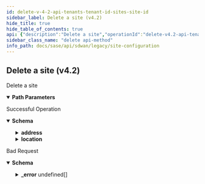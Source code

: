 ```yaml
---
id: delete-v-4-2-api-tenants-tenant-id-sites-site-id
sidebar_label: Delete a site (v4.2)
hide_title: true
hide_table_of_contents: true
api: {"description":"Delete a site","operationId":"delete-v4.2-api-tenants-tenant_id-sites-site_id","parameters":[{"description":"Tenant Id","in":"path","name":"tenant_id","required":true,"schema":{"description":"Tenant Id","type":"string"}},{"description":"Site Id","in":"path","name":"site_id","required":true,"schema":{"description":"Site Id","type":"string"}}],"responses":{"200":{"content":{"application/json":{"schema":{"properties":{"address":{"description":"Address: Valid ","properties":{"city":{"description":"City: Length(max = 100, , min = 0) ","type":"string"},"country":{"description":"Country: Length(max = 100, , min = 0) ","type":"string"},"post_code":{"description":"Post Code: Length(max = 100, , min = 0) ","type":"string"},"state":{"description":"State: Length(max = 100, , min = 0) ","type":"string"},"street":{"description":"Street: Length(max = 100, , min = 0) ","type":"string"},"street2":{"description":"Street2: Length(max = 100, , min = 0) ","type":"string"}}},"admin_state":{"description":"Admin State: Required(error = SITE_ADMIN_STATE_MISSING: Site admin state missing.) ValidateEnum(enumClass = classOf[SiteState], message = Invalid enum string., nullAllowed = false) ","type":"string"},"description":{"description":"Description: Size(max = 1024, error = DESCRIPTION_EXCEEDS_LIMIT: Description length exceeds limit, min = 0) ","type":"string"},"element_cluster_role":{"description":"Element Cluster Role: Required(error = SITE_ROLE_MISSING: Site role missing.) ValidateEnum(enumClass = classOf[ElementClusterRole], message = Invalid enum string., nullAllowed = false) ","type":"string"},"id":{"description":"Id","type":"string"},"location":{"description":"Location: Valid ","properties":{"description":{"description":"Description","type":"string"},"latitude":{"description":"Latitude: Range(max = 90L, error = INVALID_LATITUDE_VALUE: Invalid latitude value.Shoule be between -90 to 90., min = -90L) ","format":"float","type":"number"},"longitude":{"description":"Longitude: Range(max = 180L, error = INVALID_LONGITUDE_VALUE: Invalid longitude value.Shoule be between -180 to 180., min = -180L) ","format":"float","type":"number"}}},"name":{"description":"Name: Required(error = NAME_REQD: Please provide resource name.) Size(max = 128, error = NAME_EXCEEDS_LIMIT: Name of the resource exceeds limit., min = 0) ","type":"string"},"network_policysetstack_id":{"description":"Network Policysetstack Id: Digits(fraction = 0, integer = 20, error = INVALID_NETWORK_POLICYSETSTACK_ID: Invalid network policy set stack id) ","type":"string"},"policy_set_id":{"description":"Policy Set Id","type":"string"},"priority_policysetstack_id":{"description":"Priority Policysetstack Id: Digits(fraction = 0, integer = 20, error = INVALID_PRIORITY_POLICYSETSTACK_ID: Invalid priority policy set stack id) ","type":"string"},"security_policyset_id":{"description":"Security Policyset Id","type":"string"},"service_binding":{"description":"Service Binding","type":"string"}},"required":["element_cluster_role","admin_state","name"]}}},"description":"Successful Operation"},"400":{"content":{"application/json":{"example":{"value":{"_error":[{"code":"SITE_NOT_FOUND"},{"code":"UNKNOWN_SITE"},{"code":"DELETE_FORBIDDEN_INVALID_STATE"},{"code":"DELETE_FORBIDDEN_SITE_WAN_EXISTS"},{"code":"DELETE_FORBIDDEN_SITE_WAN_LQM_CONFIG_EXISTS"},{"code":"DELETE_FORBIDDEN_ELEMENT_EXISTS"},{"code":"SITE_CONFIG_DELETE_NOTALLOWED_SERVICEENDPOINT_EXISTS"}]}},"schema":{"properties":{"_error":{"items":{"properties":{"code":{"type":"string"},"message":{"type":"string"}}},"type":"array"}}}}},"description":"Bad Request"}},"tags":["Site Configuration"],"method":"delete","path":"/v4.2/api/tenants/{tenant_id}/sites/{site_id}","info":{"contact":{},"description":"List of APIs used to manage your site specific configuration attributes, and HA configuration for both branch and data center sites.","title":"Site Configuration","version":"Latest"},"postman":{"name":"Delete a site (v4.2)","description":{"content":"Delete a site","type":"text/plain"},"url":{"path":["v4.2","api","tenants",":tenant_id","sites",":site_id"],"host":["{{baseUrl}}"],"query":[],"variable":[{"disabled":false,"description":{"content":"(Required) Tenant Id","type":"text/plain"},"type":"any","value":"","key":"tenant_id"},{"disabled":false,"description":{"content":"(Required) Site Id","type":"text/plain"},"type":"any","value":"","key":"site_id"}]},"header":[{"key":"Accept","value":"application/json"}],"method":"DELETE"}}
sidebar_class_name: "delete api-method"
info_path: docs/sase/api/sdwan/legacy/site-configuration
---
```



## Delete a site (v4.2)



Delete a site

<details style={{"marginBottom":"1rem"}} data-collapsed={false} open={true}><summary style={{}}><strong>Path Parameters</strong></summary><div><ul><ParamsItem className={"paramsItem"} param={{"description":"Tenant Id","in":"path","name":"tenant_id","required":true,"schema":{"description":"Tenant Id","type":"string"}}}></ParamsItem><ParamsItem className={"paramsItem"} param={{"description":"Site Id","in":"path","name":"site_id","required":true,"schema":{"description":"Site Id","type":"string"}}}></ParamsItem></ul></div></details><div><ApiTabs><TabItem label={"200"} value={"200"}><div>

Successful Operation

</div><div><details style={{}} data-collapsed={false} open={true}><summary style={{"textAlign":"left"}}><strong>Schema</strong></summary><div style={{"textAlign":"left","marginLeft":"1rem"}}></div><ul style={{"marginLeft":"1rem"}}><SchemaItem collapsible={true} className={"schemaItem"}><details style={{}}><summary style={{}}><strong>address</strong><span style={{"opacity":"0.6"}}> </span></summary><div style={{"marginLeft":"1rem"}}><div style={{"marginTop":".5rem","marginBottom":".5rem"}}>

Address: Valid 

</div><SchemaItem collapsible={false} name={"city"} required={false} schemaDescription={"City: Length(max = 100, , min = 0) "} schemaName={"string"} qualifierMessage={undefined}></SchemaItem><SchemaItem collapsible={false} name={"country"} required={false} schemaDescription={"Country: Length(max = 100, , min = 0) "} schemaName={"string"} qualifierMessage={undefined}></SchemaItem><SchemaItem collapsible={false} name={"post_code"} required={false} schemaDescription={"Post Code: Length(max = 100, , min = 0) "} schemaName={"string"} qualifierMessage={undefined}></SchemaItem><SchemaItem collapsible={false} name={"state"} required={false} schemaDescription={"State: Length(max = 100, , min = 0) "} schemaName={"string"} qualifierMessage={undefined}></SchemaItem><SchemaItem collapsible={false} name={"street"} required={false} schemaDescription={"Street: Length(max = 100, , min = 0) "} schemaName={"string"} qualifierMessage={undefined}></SchemaItem><SchemaItem collapsible={false} name={"street2"} required={false} schemaDescription={"Street2: Length(max = 100, , min = 0) "} schemaName={"string"} qualifierMessage={undefined}></SchemaItem></div></details></SchemaItem><SchemaItem collapsible={false} name={"admin_state"} required={true} schemaDescription={"Admin State: Required(error = SITE_ADMIN_STATE_MISSING: Site admin state missing.) ValidateEnum(enumClass = classOf[SiteState], message = Invalid enum string., nullAllowed = false) "} schemaName={"string"} qualifierMessage={undefined}></SchemaItem><SchemaItem collapsible={false} name={"description"} required={false} schemaDescription={"Description: Size(max = 1024, error = DESCRIPTION_EXCEEDS_LIMIT: Description length exceeds limit, min = 0) "} schemaName={"string"} qualifierMessage={undefined}></SchemaItem><SchemaItem collapsible={false} name={"element_cluster_role"} required={true} schemaDescription={"Element Cluster Role: Required(error = SITE_ROLE_MISSING: Site role missing.) ValidateEnum(enumClass = classOf[ElementClusterRole], message = Invalid enum string., nullAllowed = false) "} schemaName={"string"} qualifierMessage={undefined}></SchemaItem><SchemaItem collapsible={false} name={"id"} required={false} schemaDescription={"Id"} schemaName={"string"} qualifierMessage={undefined}></SchemaItem><SchemaItem collapsible={true} className={"schemaItem"}><details style={{}}><summary style={{}}><strong>location</strong><span style={{"opacity":"0.6"}}> </span></summary><div style={{"marginLeft":"1rem"}}><div style={{"marginTop":".5rem","marginBottom":".5rem"}}>

Location: Valid 

</div><SchemaItem collapsible={false} name={"description"} required={false} schemaDescription={"Description"} schemaName={"string"} qualifierMessage={undefined}></SchemaItem><SchemaItem collapsible={false} name={"latitude"} required={false} schemaDescription={"Latitude: Range(max = 90L, error = INVALID_LATITUDE_VALUE: Invalid latitude value.Shoule be between -90 to 90., min = -90L) "} schemaName={"float"} qualifierMessage={undefined}></SchemaItem><SchemaItem collapsible={false} name={"longitude"} required={false} schemaDescription={"Longitude: Range(max = 180L, error = INVALID_LONGITUDE_VALUE: Invalid longitude value.Shoule be between -180 to 180., min = -180L) "} schemaName={"float"} qualifierMessage={undefined}></SchemaItem></div></details></SchemaItem><SchemaItem collapsible={false} name={"name"} required={true} schemaDescription={"Name: Required(error = NAME_REQD: Please provide resource name.) Size(max = 128, error = NAME_EXCEEDS_LIMIT: Name of the resource exceeds limit., min = 0) "} schemaName={"string"} qualifierMessage={undefined}></SchemaItem><SchemaItem collapsible={false} name={"network_policysetstack_id"} required={false} schemaDescription={"Network Policysetstack Id: Digits(fraction = 0, integer = 20, error = INVALID_NETWORK_POLICYSETSTACK_ID: Invalid network policy set stack id) "} schemaName={"string"} qualifierMessage={undefined}></SchemaItem><SchemaItem collapsible={false} name={"policy_set_id"} required={false} schemaDescription={"Policy Set Id"} schemaName={"string"} qualifierMessage={undefined}></SchemaItem><SchemaItem collapsible={false} name={"priority_policysetstack_id"} required={false} schemaDescription={"Priority Policysetstack Id: Digits(fraction = 0, integer = 20, error = INVALID_PRIORITY_POLICYSETSTACK_ID: Invalid priority policy set stack id) "} schemaName={"string"} qualifierMessage={undefined}></SchemaItem><SchemaItem collapsible={false} name={"security_policyset_id"} required={false} schemaDescription={"Security Policyset Id"} schemaName={"string"} qualifierMessage={undefined}></SchemaItem><SchemaItem collapsible={false} name={"service_binding"} required={false} schemaDescription={"Service Binding"} schemaName={"string"} qualifierMessage={undefined}></SchemaItem></ul></details></div></TabItem><TabItem label={"400"} value={"400"}><div>

Bad Request

</div><div><details style={{}} data-collapsed={false} open={true}><summary style={{"textAlign":"left"}}><strong>Schema</strong></summary><div style={{"textAlign":"left","marginLeft":"1rem"}}></div><ul style={{"marginLeft":"1rem"}}><SchemaItem collapsible={true} className={"schemaItem"}><details style={{}}><summary style={{}}><strong>_error</strong><span style={{"opacity":"0.6"}}> undefined[]</span></summary><div style={{"marginLeft":"1rem"}}><SchemaItem collapsible={false} name={"code"} required={false} schemaDescription={undefined} schemaName={"string"} qualifierMessage={undefined}></SchemaItem><SchemaItem collapsible={false} name={"message"} required={false} schemaDescription={undefined} schemaName={"string"} qualifierMessage={undefined}></SchemaItem></div></details></SchemaItem></ul></details></div></TabItem></ApiTabs></div>
      